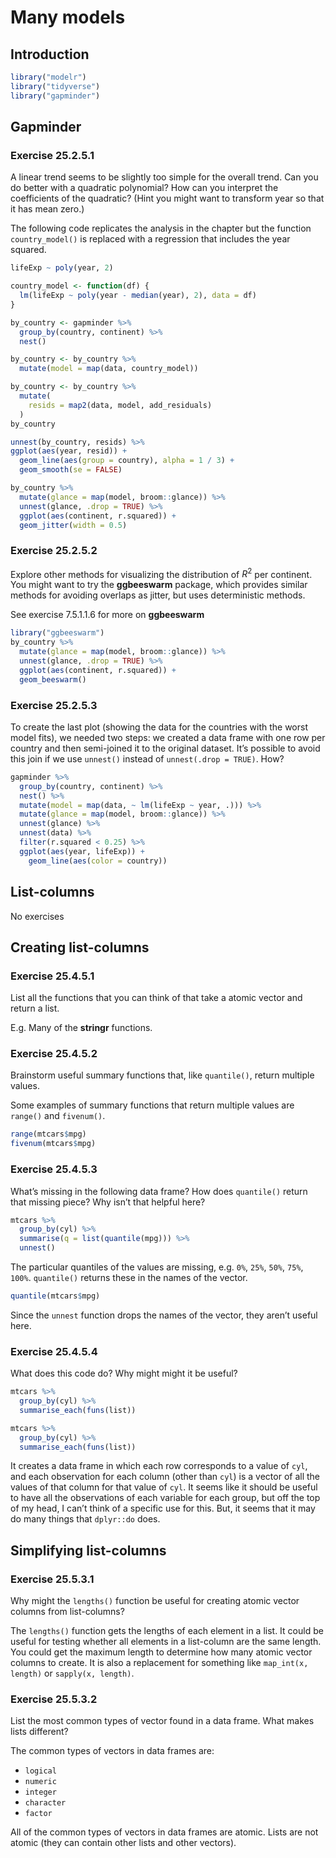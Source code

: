 # Many models

## Introduction

```r
library("modelr")
library("tidyverse")
library("gapminder")
```

## Gapminder

### Exercise <span class="exercise-number">25.2.5.1</span> {.unnumbered .exercise}

<div class="question">
A linear trend seems to be slightly too simple for the overall trend. Can you do better with a quadratic polynomial? How can you interpret the coefficients of the quadratic? (Hint you might want to transform year so that it has mean zero.)
</div>

<div class="answer">
The following code replicates the analysis in the chapter but the function `country_model()` is replaced with a regression that includes the year squared.
```r
lifeExp ~ poly(year, 2)
```

```r
country_model <- function(df) {
  lm(lifeExp ~ poly(year - median(year), 2), data = df)
}

by_country <- gapminder %>%
  group_by(country, continent) %>%
  nest()

by_country <- by_country %>%
  mutate(model = map(data, country_model))
```

```r
by_country <- by_country %>%
  mutate(
    resids = map2(data, model, add_residuals)
  )
by_country
```

```r
unnest(by_country, resids) %>%
ggplot(aes(year, resid)) +
  geom_line(aes(group = country), alpha = 1 / 3) +
  geom_smooth(se = FALSE)
```

```r
by_country %>%
  mutate(glance = map(model, broom::glance)) %>%
  unnest(glance, .drop = TRUE) %>%
  ggplot(aes(continent, r.squared)) +
  geom_jitter(width = 0.5)
```
</div>

### Exercise <span class="exercise-number">25.2.5.2</span> {.unnumbered .exercise}

<div class="question">
Explore other methods for visualizing the distribution of $R^2$ per continent. You might want to try the **ggbeeswarm** package, which provides similar methods for avoiding overlaps as jitter, but uses deterministic methods.
</div>

<div class="answer">

See exercise 7.5.1.1.6 for more on **ggbeeswarm**

```r
library("ggbeeswarm")
by_country %>%
  mutate(glance = map(model, broom::glance)) %>%
  unnest(glance, .drop = TRUE) %>%
  ggplot(aes(continent, r.squared)) +
  geom_beeswarm()
```

</div>

### Exercise <span class="exercise-number">25.2.5.3</span> {.unnumbered .exercise}

<div class="question">

To create the last plot (showing the data for the countries with the worst model fits),
we needed two steps: we created a data frame with one row per country and
then semi-joined it to the original dataset. 
It’s possible to avoid this join if we use `unnest()` instead of `unnest(.drop = TRUE)`. How?

</div>

<div class="answer">

```r
gapminder %>% 
  group_by(country, continent) %>% 
  nest() %>% 
  mutate(model = map(data, ~ lm(lifeExp ~ year, .))) %>% 
  mutate(glance = map(model, broom::glance)) %>% 
  unnest(glance) %>%
  unnest(data) %>%
  filter(r.squared < 0.25) %>%
  ggplot(aes(year, lifeExp)) + 
    geom_line(aes(color = country))
```

</div>

## List-columns

No exercises

## Creating list-columns

### Exercise <span class="exercise-number">25.4.5.1</span> {.unnumbered .exercise}

<div class="question">
List all the functions that you can think of that take a atomic vector and return a list.
</div>

<div class="answer">

E.g. Many of the **stringr** functions.

</div>

### Exercise <span class="exercise-number">25.4.5.2</span> {.unnumbered .exercise}

<div class="question">
Brainstorm useful summary functions that, like `quantile()`, return multiple values.
</div>

<div class="answer">

Some examples of summary functions that return multiple values are `range()` and `fivenum()`.

```r
range(mtcars$mpg)
fivenum(mtcars$mpg)
```

</div>

### Exercise <span class="exercise-number">25.4.5.3</span> {.unnumbered .exercise}

<div class="question">
What’s missing in the following data frame? How does `quantile()` return that missing piece? Why isn’t that helpful here?

```r
mtcars %>%
  group_by(cyl) %>%
  summarise(q = list(quantile(mpg))) %>%
  unnest()
```
</div>

<div class="answer">

The particular quantiles of the values are missing, e.g. `0%`, `25%`, `50%`, `75%`, `100%`. `quantile()` returns these in the names of the vector.
```r
quantile(mtcars$mpg)
```

Since the `unnest` function drops the names of the vector, they aren't useful here.

</div>

### Exercise <span class="exercise-number">25.4.5.4</span> {.unnumbered .exercise}

<div class="question">
What does this code do?
Why might might it be useful?

```r
mtcars %>%
  group_by(cyl) %>%
  summarise_each(funs(list))
```
</div>

<div class="answer">

```r
mtcars %>%
  group_by(cyl) %>%
  summarise_each(funs(list))
```

It creates a data frame in which each row corresponds to a value of `cyl`,
and each observation for each column (other than `cyl`) is a vector of all the values of that column for that value of `cyl`.
It seems like it should be useful to have all the observations of each variable for each group, but off the top of my head, I can't think of a specific use for this.
But, it seems that it may do many things that `dplyr::do` does.

</div>

## Simplifying list-columns

### Exercise <span class="exercise-number">25.5.3.1</span> {.unnumbered .exercise}

<div class="question">
Why might the `lengths()` function be useful for creating atomic vector columns from list-columns?
</div>

<div class="answer">

The `lengths()` function gets the lengths of each element in a list.
It could be useful for testing whether all elements in a list-column are the same length.
You could get the maximum length to determine how many atomic vector columns to create.
It is also a replacement for something like `map_int(x, length)` or `sapply(x, length)`.

</div>

### Exercise <span class="exercise-number">25.5.3.2</span> {.unnumbered .exercise}

<div class="question">
List the most common types of vector found in a data frame.
What makes lists different?
</div>

<div class="answer">

The common types of vectors in data frames are:

-   `logical`
-   `numeric`
-   `integer`
-   `character`
-   `factor`

All of the common types of vectors in data frames are atomic. Lists are not atomic (they can contain other lists and other vectors).

</div>

<!-- match unopened div --><div>
